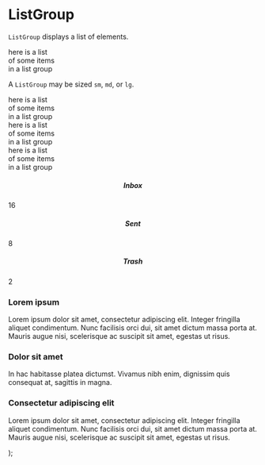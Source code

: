 
<Meta title="ListGroup" component={ListGroup} />

# ListGroup

`ListGroup` displays a list of elements.

<Preview>
  <Story name="listgroup">
    <ListGroup padded>
      <ListItem>
        <div>here is a list</div>
      </ListItem>
      <ListItem>
        <div>of some items</div>
      </ListItem>
      <ListItem>
        <div>in a list group</div>
      </ListItem>
    </ListGroup>
  </Story>
</Preview>

A `ListGroup` may be sized `sm`, `md`, or `lg`.

<Preview>
  <Story name="listgroup size">
    <div>
      <ListGroup size="sm" padded>
        <ListItem>
          <div>here is a list</div>
        </ListItem>
        <ListItem>
          <div>of some items</div>
        </ListItem>
        <ListItem>
          <div>in a list group</div>
        </ListItem>
      </ListGroup>
      <ListGroup size="md" padded>
        <ListItem>
          <div>here is a list</div>
        </ListItem>
        <ListItem>
          <div>of some items</div>
        </ListItem>
        <ListItem>
          <div>in a list group</div>
        </ListItem>
      </ListGroup>
      <ListGroup size="lg" padded>
        <ListItem>
          <div>here is a list</div>
        </ListItem>
        <ListItem>
          <div>of some items</div>
        </ListItem>
        <ListItem>
          <div>in a list group</div>
        </ListItem>
      </ListGroup>
    </div>
  </Story>
</Preview>

<Preview>
  <Story name="listgroup badge">
    <ListGroup size="sm">
      <ListItem>
        <Grid justify="space-between" align="center">
          <Column>
            <h5>Inbox</h5>
          </Column>
          <Column>
            <ChipPrimary>16</ChipPrimary>
          </Column>
        </Grid>
      </ListItem>
      <ListItem>
        <Grid justify="space-between" align="center">
          <Column>
            <h5>Sent</h5>
          </Column>
          <Column>
            <ChipPrimary>8</ChipPrimary>
          </Column>
        </Grid>
      </ListItem>
      <ListItem>
        <Grid justify="space-between" align="center">
          <Column>
            <h5>Trash</h5>
          </Column>
          <Column>
            <ChipPrimary>2</ChipPrimary>
          </Column>
        </Grid>
      </ListItem>
    </ListGroup>
  </Story>
</Preview>

  <ListGroup size="lg">
    <ListItem>
      <Grid>
        <Column md={20}>
          <h3>Lorem ipsum</h3>
          <p>
            Lorem ipsum dolor sit amet, consectetur adipiscing elit. Integer
            fringilla aliquet condimentum. Nunc facilisis orci dui, sit amet
            dictum massa porta at. Mauris augue nisi, scelerisque ac suscipit
            sit amet, egestas ut risus.
          </p>
        </Column>
        <Column md={4}>
          <Time value={Date.now() - 86400000} />
        </Column>
      </Grid>
    </ListItem>
    <ListItem>
      <Grid>
        <Column md={20}>
          <h3>Dolor sit amet</h3>
          <p>
            In hac habitasse platea dictumst. Vivamus nibh enim, dignissim quis
            consequat at, sagittis in magna.
          </p>
        </Column>
        <Column md={4}>
          <Time value={Date.now() - 86400000} />
        </Column>
      </Grid>
    </ListItem>
    <ListItem>
      <Grid>
        <Column md={20}>
          <h3>Consectetur adipiscing elit</h3>
          <p>
            Lorem ipsum dolor sit amet, consectetur adipiscing elit. Integer
            fringilla aliquet condimentum. Nunc facilisis orci dui, sit amet
            dictum massa porta at. Mauris augue nisi, scelerisque ac suscipit
            sit amet, egestas ut risus.
          </p>
        </Column>
        <Column md={4}>
          <Time value={Date.now() - 3 * 86400000} />
        </Column>
      </Grid>
    </ListItem>
  </ListGroup>
);
